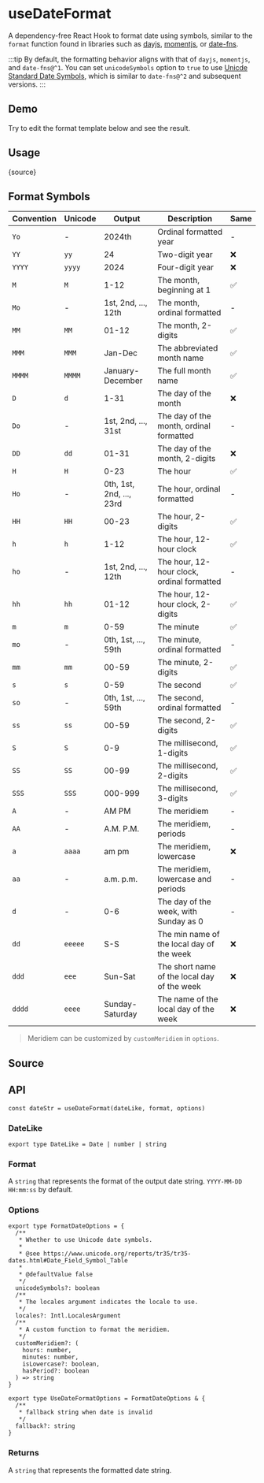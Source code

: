# useDateFormat


<HooksType category='Utilities' />

A dependency-free React Hook to format date using symbols, similar to the `format` function found in libraries such as [dayjs](https://day.js.org/docs/en/display/format), [momentjs](https://momentjs.com/docs/#/displaying/format/), or [date-fns](https://date-fns.org/docs/format).

:::tip
By default, the formatting behavior aligns with that of `dayjs`, `momentjs`, and `date-fns@^1`. You can set `unicodeSymbols` option to `true` to use [Unicde Standard Date Symbols](https://www.unicode.org/reports/tr35/tr35-dates.html#Date_Field_Symbol_Table), which is similar to `date-fns@^2` and subsequent versions.
:::

## Demo

Try to edit the format template below and see the result.


<App />

## Usage


<RawCode>{source}</RawCode>

## Format Symbols

| Convention | Unicode | Output                   | Description                                 | Same |
| ---------- | ------- | ------------------------ | ------------------------------------------- | ---- |
| `Yo`       | -       | 2024th                   | Ordinal formatted year                      | -    |
| `YY`       | `yy`    | 24                       | Two-digit year                              | ❌   |
| `YYYY`     | `yyyy`  | 2024                     | Four-digit year                             | ❌   |
| `M`        | `M`     | 1-12                     | The month, beginning at 1                   | ✅   |
| `Mo`       | -       | 1st, 2nd, ..., 12th      | The month, ordinal formatted                | -    |
| `MM`       | `MM`    | 01-12                    | The month, 2-digits                         | ✅   |
| `MMM`      | `MMM`   | Jan-Dec                  | The abbreviated month name                  | ✅   |
| `MMMM`     | `MMMM`  | January-December         | The full month name                         | ✅   |
| `D`        | `d`     | 1-31                     | The day of the month                        | ❌   |
| `Do`       | -       | 1st, 2nd, ..., 31st      | The day of the month, ordinal formatted     | -    |
| `DD`       | `dd`    | 01-31                    | The day of the month, 2-digits              | ❌   |
| `H`        | `H`     | 0-23                     | The hour                                    | ✅   |
| `Ho`       | -       | 0th, 1st, 2nd, ..., 23rd | The hour, ordinal formatted                 | -    |
| `HH`       | `HH`    | 00-23                    | The hour, 2-digits                          | ✅   |
| `h`        | `h`     | 1-12                     | The hour, 12-hour clock                     | ✅   |
| `ho`       | -       | 1st, 2nd, ..., 12th      | The hour, 12-hour clock, ordinal formatted  | -    |
| `hh`       | `hh`    | 01-12                    | The hour, 12-hour clock, 2-digits           | ✅   |
| `m`        | `m`     | 0-59                     | The minute                                  | ✅   |
| `mo`       | -       | 0th, 1st, ..., 59th      | The minute, ordinal formatted               | -    |
| `mm`       | `mm`    | 00-59                    | The minute, 2-digits                        | ✅   |
| `s`        | `s`     | 0-59                     | The second                                  | ✅   |
| `so`       | -       | 0th, 1st, ..., 59th      | The second, ordinal formatted               | -    |
| `ss`       | `ss`    | 00-59                    | The second, 2-digits                        | ✅   |
| `S`        | `S`     | 0-9                      | The millisecond, 1-digits                   | ✅   |
| `SS`       | `SS`    | 00-99                    | The millisecond, 2-digits                   | ✅   |
| `SSS`      | `SSS`   | 000-999                  | The millisecond, 3-digits                   | ✅   |
| `A`        | -       | AM PM                    | The meridiem                                | -    |
| `AA`       | -       | A.M. P.M.                | The meridiem, periods                       | -    |
| `a`        | `aaaa`  | am pm                    | The meridiem, lowercase                     | ❌   |
| `aa`       | -       | a.m. p.m.                | The meridiem, lowercase and periods         | -    |
| `d`        | -       | 0-6                      | The day of the week, with Sunday as 0       | -    |
| `dd`       | `eeeee` | S-S                      | The min name of the local day of the week   | ❌   |
| `ddd`      | `eee`   | Sun-Sat                  | The short name of the local day of the week | ❌   |
| `dddd`     | `eeee`  | Sunday-Saturday          | The name of the local day of the week       | ❌   |

> Meridiem can be customized by `customMeridiem` in `options`.

## Source


<Source />

## API

```tsx
const dateStr = useDateFormat(dateLike, format, options)
```

### DateLike

```tsx
export type DateLike = Date | number | string
```

### Format

A `string` that represents the format of the output date string. `YYYY-MM-DD HH:mm:ss` by default.

### Options

```tsx
export type FormatDateOptions = {
  /**
   * Whether to use Unicode date symbols.
   *
   * @see https://www.unicode.org/reports/tr35/tr35-dates.html#Date_Field_Symbol_Table
   *
   * @defaultValue false
   */
  unicodeSymbols?: boolean
  /**
   * The locales argument indicates the locale to use.
   */
  locales?: Intl.LocalesArgument
  /**
   * A custom function to format the meridiem.
   */
  customMeridiem?: (
    hours: number,
    minutes: number,
    isLowercase?: boolean,
    hasPeriod?: boolean
  ) => string
}

export type UseDateFormatOptions = FormatDateOptions & {
  /**
   * fallback string when date is invalid
   */
  fallback?: string
}
```

### Returns

A `string` that represents the formatted date string.

